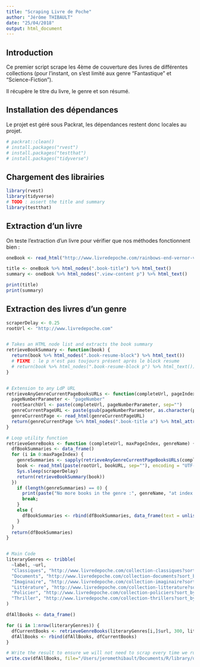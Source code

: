 ```yaml
---
title: "Scraping Livre de Poche"
author: "Jérôme THIBAULT"
date: "25/04/2018"
output: html_document
---
```


## Introduction
Ce premier script scrape les 4ème de couverture des livres de différentes collections (pour l'instant, on s'est limité aux genre "Fantastique" et "Science-Fiction").

Il récupère le titre du livre, le genre et son résumé.


## Installation des dépendances
Le projet est géré sous Packrat, les dépendances restent donc locales au projet.

```r
# packrat::clean()
# install.packages("rvest")
# install.packages("testthat")
# install.packages("tidyverse")
```


## Chargement des librairies

```r
library(rvest)
library(tidyverse)
# TODO : assert the title and summary
library(testthat)
```


## Extraction d'un livre
On teste l'extraction d'un livre pour vérifier que nos méthodes fonctionnent bien :

```r

oneBook <- read_html("http://www.livredepoche.com/rainbows-end-vernor-vinge-9782253159933")

title <- oneBook %>% html_nodes(".book-title") %>% html_text()
summary <- oneBook %>% html_nodes(".view-content p") %>% html_text()

print(title)
print(summary)

```


## Extraction des livres d'un genre

```r
scraperDelay <- 0.25
rootUrl <- "http://www.livredepoche.com"


# Takes an HTML node list and extracts the book summary
retrieveBookSummary <- function(book) {
  return(book %>% html_nodes(".book-resume-block") %>% html_text())
  # FIXME : le p n'est pas toujours présent après le block resume
  # return(book %>% html_nodes(".book-resume-block p") %>% html_text())
}


# Extension to any LdP URL
retrieveAnyGenreCurrentPageBooksURLs <- function(completeUrl, pageIndex) {
  pageNumberParameter <- "pageNumber"
  rootSearchUrl <- paste(completeUrl, pageNumberParameter, sep="")
  genreCurrentPageURL <- paste(gsub(pageNumberParameter, as.character(pageIndex), rootSearchUrl), sep="")
  genreCurrentPage <- read_html(genreCurrentPageURL)
  return(genreCurrentPage %>% html_nodes(".book-title a") %>% html_attr("href"))
}

# Loop utility function
retrieveGenreBooks <- function (completeUrl, maxPageIndex, genreName) {
  dfBookSummaries <- data_frame()
  for (i in 0:maxPageIndex) {
    genreSummaries <- sapply(retrieveAnyGenreCurrentPageBooksURLs(completeUrl, i), function(bookURL) {
    book <- read_html(paste(rootUrl, bookURL, sep=""), encoding = "UTF-8")
    Sys.sleep(scraperDelay)
    return(retrieveBookSummary(book))
  })
    if (length(genreSummaries) == 0) {
      print(paste("No more books in the genre :", genreName, "at index :", i));
      break;
    }
    else {
      dfBookSummaries <- rbind(dfBookSummaries, data_frame(text = unlist(genreSummaries),genre=genreName)) 
    }
  }
  return(dfBookSummaries)
}


# Main Code
literaryGenres <- tribble(
  ~label, ~url,
  "Classiques", "http://www.livredepoche.com/collection-classiques?sort_by=field_book_publication_date&sort_order=DESC&page=",
  "Documents", "http://www.livredepoche.com/collection-documents?sort_by=field_book_publication_date&sort_order=DESC&page=",
  "Imaginaire", "http://www.livredepoche.com/collection-imaginaire?sort_by=field_book_publication_date&sort_order=DESC&page=",
  "Littérature", "http://www.livredepoche.com/collection-litterature?sort_by=field_book_publication_date&sort_order=DESC&page=",
  "Policier", "http://www.livredepoche.com/collection-policiers?sort_by=field_book_publication_date&sort_order=DESC&page=",
  "Thriller", "http://www.livredepoche.com/collection-thrillers?sort_by=field_book_publication_date&sort_order=DESC&page="
)

dfAllBooks <- data_frame()

for (i in 1:nrow(literaryGenres)) {
  dfCurrentBooks <- retrieveGenreBooks(literaryGenres[i,]$url, 300, literaryGenres[i,]$label)
  dfAllBooks <- rbind(dfAllBooks, dfCurrentBooks)
}

# Write the result to ensure we will not need to scrap every time we run the project
write.csv(dfAllBooks, file="/Users/jeromethibault/Documents/R/library/dfAllBooks.csv")
```
